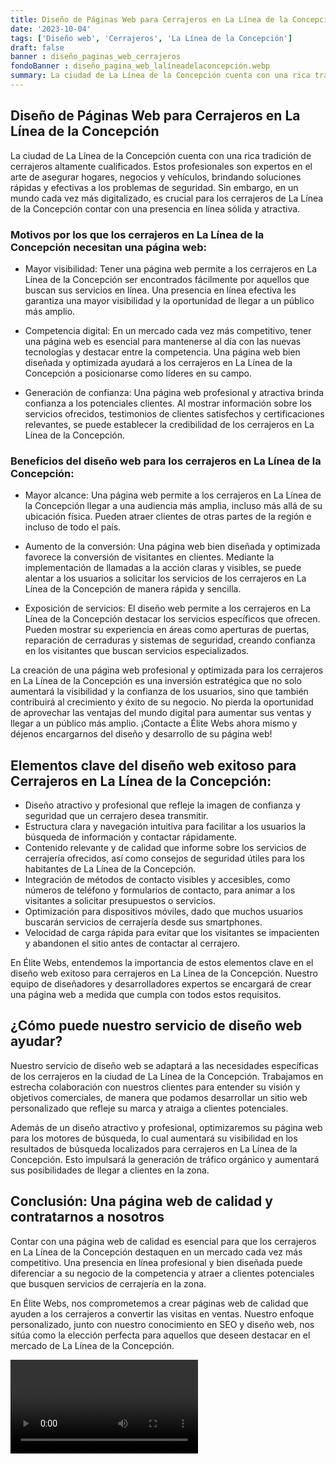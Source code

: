 ```yaml
---
title: Diseño de Páginas Web para Cerrajeros en La Línea de la Concepción
date: '2023-10-04'
tags: ['Diseño web', 'Cerrajeros', 'La Línea de la Concepción']
draft: false
banner : diseño_paginas_web_cerrajeros
fondoBanner : diseño_pagina_web_lalíneadelaconcepción.webp
summary: La ciudad de La Línea de la Concepción cuenta con una rica tradición de cerrajeros altamente cualificados. Estos profesionales son expertos en el arte de asegurar hogares, negocios y vehículos, brindando soluciones rápidas y efectivas a los problemas de seguridad. Sin embargo, en un mundo cada vez más digitalizado, es crucial para los cerrajeros de La Línea de la Concepción contar con una presencia en línea sólida y atractiva. 
---
```


## Diseño de Páginas Web para Cerrajeros en La Línea de la Concepción

La ciudad de La Línea de la Concepción cuenta con una rica tradición de cerrajeros altamente cualificados. Estos profesionales son expertos en el arte de asegurar hogares, negocios y vehículos, brindando soluciones rápidas y efectivas a los problemas de seguridad. Sin embargo, en un mundo cada vez más digitalizado, es crucial para los cerrajeros de La Línea de la Concepción contar con una presencia en línea sólida y atractiva. 

### Motivos por los que los cerrajeros en La Línea de la Concepción necesitan una página web:

- Mayor visibilidad: Tener una página web permite a los cerrajeros en La Línea de la Concepción ser encontrados fácilmente por aquellos que buscan sus servicios en línea. Una presencia en línea efectiva les garantiza una mayor visibilidad y la oportunidad de llegar a un público más amplio.

- Competencia digital: En un mercado cada vez más competitivo, tener una página web es esencial para mantenerse al día con las nuevas tecnologías y destacar entre la competencia. Una página web bien diseñada y optimizada ayudará a los cerrajeros en La Línea de la Concepción a posicionarse como líderes en su campo.

- Generación de confianza: Una página web profesional y atractiva brinda confianza a los potenciales clientes. Al mostrar información sobre los servicios ofrecidos, testimonios de clientes satisfechos y certificaciones relevantes, se puede establecer la credibilidad de los cerrajeros en La Línea de la Concepción.

### Beneficios del diseño web para los cerrajeros en La Línea de la Concepción:

- Mayor alcance: Una página web permite a los cerrajeros en La Línea de la Concepción llegar a una audiencia más amplia, incluso más allá de su ubicación física. Pueden atraer clientes de otras partes de la región e incluso de todo el país.

- Aumento de la conversión: Una página web bien diseñada y optimizada favorece la conversión de visitantes en clientes. Mediante la implementación de llamadas a la acción claras y visibles, se puede alentar a los usuarios a solicitar los servicios de los cerrajeros en La Línea de la Concepción de manera rápida y sencilla.

- Exposición de servicios: El diseño web permite a los cerrajeros en La Línea de la Concepción destacar los servicios específicos que ofrecen. Pueden mostrar su experiencia en áreas como aperturas de puertas, reparación de cerraduras y sistemas de seguridad, creando confianza en los visitantes que buscan servicios especializados.

La creación de una página web profesional y optimizada para los cerrajeros en La Línea de la Concepción es una inversión estratégica que no solo aumentará la visibilidad y la confianza de los usuarios, sino que también contribuirá al crecimiento y éxito de su negocio. No pierda la oportunidad de aprovechar las ventajas del mundo digital para aumentar sus ventas y llegar a un público más amplio. ¡Contacte a Élite Webs ahora mismo y déjenos encargarnos del diseño y desarrollo de su página web!

<GifSeo />

<Cta />

## Elementos clave del diseño web exitoso para Cerrajeros en La Línea de la Concepción:

- Diseño atractivo y profesional que refleje la imagen de confianza y seguridad que un cerrajero desea transmitir.
- Estructura clara y navegación intuitiva para facilitar a los usuarios la búsqueda de información y contactar rápidamente.
- Contenido relevante y de calidad que informe sobre los servicios de cerrajería ofrecidos, así como consejos de seguridad útiles para los habitantes de La Línea de la Concepción.
- Integración de métodos de contacto visibles y accesibles, como números de teléfono y formularios de contacto, para animar a los visitantes a solicitar presupuestos o servicios.
- Optimización para dispositivos móviles, dado que muchos usuarios buscarán servicios de cerrajería desde sus smartphones.
- Velocidad de carga rápida para evitar que los visitantes se impacienten y abandonen el sitio antes de contactar al cerrajero.

En Élite Webs, entendemos la importancia de estos elementos clave en el diseño web exitoso para cerrajeros en La Línea de la Concepción. Nuestro equipo de diseñadores y desarrolladores expertos se encargará de crear una página web a medida que cumpla con todos estos requisitos.

## ¿Cómo puede nuestro servicio de diseño web ayudar?

Nuestro servicio de diseño web se adaptará a las necesidades específicas de los cerrajeros en la ciudad de La Línea de la Concepción. Trabajamos en estrecha colaboración con nuestros clientes para entender su visión y objetivos comerciales, de manera que podamos desarrollar un sitio web personalizado que refleje su marca y atraiga a clientes potenciales.

Además de un diseño atractivo y profesional, optimizaremos su página web para los motores de búsqueda, lo cual aumentará su visibilidad en los resultados de búsqueda localizados para cerrajeros en La Línea de la Concepción. Esto impulsará la generación de tráfico orgánico y aumentará sus posibilidades de llegar a clientes en la zona.

## Conclusión: Una página web de calidad y contratarnos a nosotros

Contar con una página web de calidad es esencial para que los cerrajeros en La Línea de la Concepción destaquen en un mercado cada vez más competitivo. Una presencia en línea profesional y bien diseñada puede diferenciar a su negocio de la competencia y atraer a clientes potenciales que busquen servicios de cerrajería en la zona.

En Élite Webs, nos comprometemos a crear páginas web de calidad que ayuden a los cerrajeros a convertir las visitas en ventas. Nuestro enfoque personalizado, junto con nuestro conocimiento en SEO y diseño web, nos sitúa como la elección perfecta para aquellos que deseen destacar en el mercado de La Línea de la Concepción.

<Video />

<CtaBot job='Cerrajeros' city='La Línea de la Concepción'/>

<Gmaps query='La Línea de la Concepción+españa+maps' />